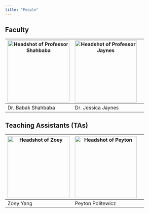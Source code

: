 ```yaml
---
title: "People"
---
```


## Faculty

| <img src="img/Babak.jpeg" class="rounded-circle center mx-auto d-block" alt="Headshot of Professor Shahbaba" style="width:200px; margin-right;0%; display:block;"> | <img src="img/jaynes.png" class="rounded-circle center mx-auto d-block"   alt="Headshot of Professor Jaynes" style="width:200px; margin-right;40%; display:block;"> |
|------------------------------------------------------------------------------------------------------------------------------------------------------------------------------------------------------------------------------------------------------------------|-------------------------------------------------------------------------------------------------------------------------------------------------------------------------------------------------------------------------------------------------------------------------------------|
| Dr. Babak Shahbaba  |  Dr. Jessica Jaynes |

## Teaching Assistants (TAs)

| <img src="img/zoey.jpg" class="rounded-circle center mx-auto d-block" alt="Headshot of Zoey" style="width:200px; margin-right;40%; display:block;"> | <img src="img/politewicz.png" class="rounded-circle center mx-auto d-block" alt="Headshot of Peyton" style="width:200px; margin-right;40%; display:block;"> | 
|------------------------------------------------------------------------------------------------------------------------------------------------------------------------------------------------------------------------------------------------------------------|-------------------------------------------------------------------------------------------------------------------------------------------------------------------------------------------------------------------------------------------------------------------------------------|
|         Zoey Yang |        Peyton Politewicz |  
                                                                                                                                                                                                                                  